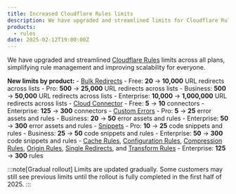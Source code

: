 ```yaml
---
title: Increased Cloudflare Rules limits
description: We have upgraded and streamlined limits for Cloudflare Rules products for everyone.
products:
  - rules
date: 2025-02-12T19:00:00Z
---
```


We have upgraded and streamlined [Cloudflare Rules](/rules/) limits across all plans, simplifying rule management and improving scalability for everyone.

**New limits by product:**
      - [Bulk Redirects](/rules/url-forwarding/bulk-redirects/)
        - Free: **20** → **10,000** URL redirects across lists
        - Pro: **500** → **25,000** URL redirects across lists
        - Business: **500** → **50,000** URL redirects across lists
        - Enterprise: **10,000** → **1,000,000** URL redirects across lists
      - [Cloud Connector](/rules/cloud-connector/)
        - Free: **5** → **10** connectors
        - Enterprise: **125** → **300** connectors
      - [Custom Errors](/rules/custom-errors/)
        - Pro: **5** → **25** error assets and rules
        - Business: **20** → **50** error assets and rules
        - Enterprise: **50** → **300** error assets and rules
      - [Snippets](/rules/snippets/)
        - Pro: **10** → **25** code snippets and rules
        - Business: **25** → **50** code snippets and rules
        - Enterprise: **50** → **300** code snippets and rules
      - [Cache Rules](/cache/how-to/cache-rules/), [Configuration Rules](/rules/configuration-rules/), [Compression Rules](/rules/compression-rules/), [Origin Rules](/rules/origin-rules/), [Single Redirects](/rules/url-forwarding/single-redirects/), and [Transform Rules](/rules/transform/)
        - Enterprise: **125** → **300** rules

:::note[Gradual rollout]
Limits are updated gradually. Some customers may still see previous limits until the rollout is fully completed in the first half of 2025.
:::